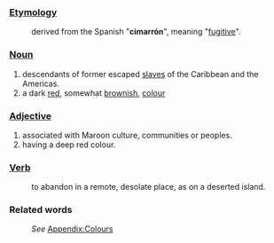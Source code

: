 ===[[Etymology]]===
:derived from the Spanish "'''cimarrón'''", meaning "[[fugitive]]". 

===[[Noun]]===
#descendants of former escaped [[slave]]s of the Caribbean and the Americas.
#a dark [[red]], somewhat [[brown]]ish, [[color|colour]]

===[[Adjective]]===
#associated with Maroon culture, communities or peoples.
#having a deep red colour.

===[[Verb]]===
:to abandon in a remote, desolate place, as on a deserted island.

===Related words===
:''See'' [[Wiktionary_Appendix:Colours|Appendix:Colours]]